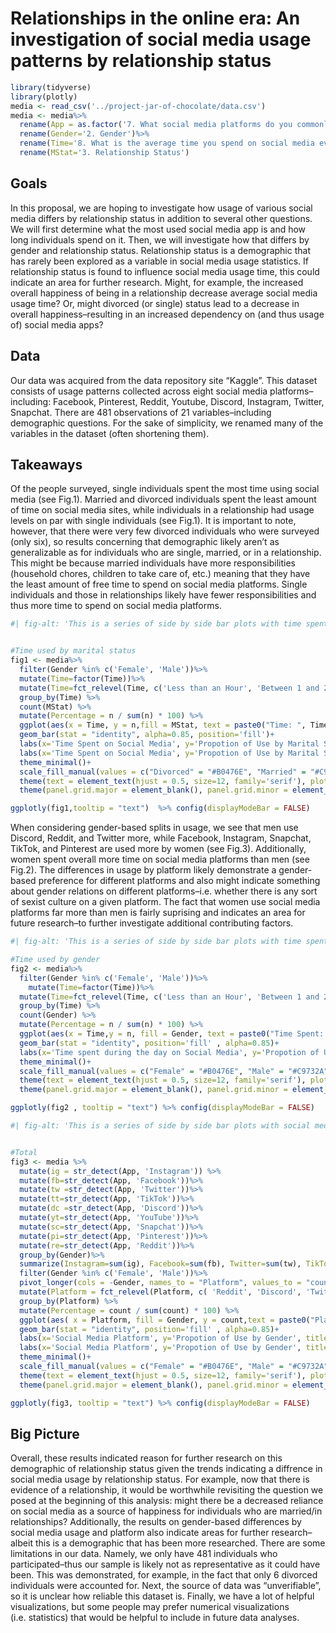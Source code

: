 # Relationships in the online era: An investigation of social media usage patterns by relationship status {.unnumbered}

```r
library(tidyverse)
library(plotly)
media <- read_csv('../project-jar-of-chocolate/data.csv')
media <- media%>%
  rename(App = as.factor('7. What social media platforms do you commonly use?'))%>%
  rename(Gender='2. Gender')%>%
  rename(Time='8. What is the average time you spend on social media every day?')%>%
  rename(MStat='3. Relationship Status')
```

## Goals
  In this proposal, we are hoping to investigate how usage of various social media differs by relationship status in addition to  several other questions. We will first determine what the most used social media app is and how long individuals spend on it. Then, we will investigate how that differs by gender and relationship status. Relationship status is a demographic that has rarely been explored as a variable in social media usage statistics. If relationship status is found to influence social media usage time, this could indicate an area for further research. Might, for example, the increased overall happiness of being in a relationship decrease average social media usage time?  Or, might divorced (or single) status lead to a decrease in overall happiness--resulting in an increased dependency on (and thus usage of) social media apps?  

## Data

Our data was acquired from the data repository site "Kaggle".  This dataset consists of usage patterns collected across eight social media platforms--including: Facebook, Pinterest, Reddit, Youtube, Discord, Instagram, Twitter, Snapchat.  There are 481 observations of 21 variables--including demographic questions. For the sake of simplicity, we renamed many of the variables in the dataset (often shortening them).


## Takeaways

Of the people surveyed, single individuals spent the most time using social media (see Fig.1). Married and divorced individuals spent the least amount of time on social media sites, while individuals in a relationship had usage levels on par with single individuals (see Fig.1). It is important to note, however, that there were very few divorced individuals who were surveyed (only six), so results concerning that demographic likely aren't as generalizable as for individuals who are single, married, or in a relationship.  This might be because married individuals have more responsibilities (household chores, children to take care of, etc.) meaning that they have the least amount of free time to spend on social media platforms.  Single individuals and those in relationships likely have fewer responsibilities and thus more time to spend on social media platforms.  


```r

#| fig-alt: 'This is a series of side by side bar plots with time spent on social media during the day on the X-axis and proportion of use by marital status on the Y-axis. The time ranges between zero and five plus hours on social media. The marriage status categories are single, married, divorced, or in a relationship. Overall, it appears that those who identify as single have the greatest time spent on social media, with divorced people having the least hours spent, and those in a relationship not far behind, according to this vizualization. It is also important to note that there is only 6 divorced people in this dataset so their social media usage is probably not representative.'


#Time used by marital status 
fig1 <- media%>%
  filter(Gender %in% c('Female', 'Male'))%>%
  mutate(Time=factor(Time))%>%
  mutate(Time=fct_relevel(Time, c('Less than an Hour', 'Between 1 and 2 hours', 'Between 2 and 3 hours', 'Between 3 and 4 hours', 'Between 4 and 5 hours', 'More than 5 hours')))%>%
  group_by(Time) %>%
  count(MStat) %>%
  mutate(Percentage = n / sum(n) * 100) %>%
  ggplot(aes(x = Time, y = n,fill = MStat, text = paste0("Time: ", Time, "<br>Marital Status: ", MStat, "<br>Percentage: ", round(Percentage, 1), "%"))) +
  geom_bar(stat = "identity", alpha=0.85, position='fill')+
  labs(x='Time Spent on Social Media', y='Propotion of Use by Marital Status', title='Fig. 1: Time on Social Media by Marital Status', fill = 'Marital Status', caption = 'Plot created by Tanisha Dodla')+
  labs(x='Time Spent on Social Media', y='Propotion of Use by Marital Status', MStat = 'Marital Status', title='Time on Social Media by Marital Status', caption = 'Plot created by Tanisha Dodla')+
  theme_minimal()+
  scale_fill_manual(values = c("Divorced" = "#B0476E", "Married" = "#C9732A", 'Single' = '#3C7D3F', 'In a relationship' = '#4679B3')) +
  theme(text = element_text(hjust = 0.5, size=12, family='serif'), plot.title=element_text(hjust = 0.5))+
  theme(panel.grid.major = element_blank(), panel.grid.minor = element_blank())

ggplotly(fig1,tooltip = "text")  %>% config(displayModeBar = FALSE)
```


When considering gender-based splits in usage, we see that men use Discord, Reddit, and Twitter more, while Facebook, Instagram, Snapchat, TikTok, and Pinterest are used more by women (see Fig.3).  Additionally, women spent overall more time on social media platforms than men (see Fig.2).  The differences in usage by platform likely demonstrate a gender-based preference for different platforms and also might indicate something about gender relations on different platforms--i.e. whether there is any sort of sexist culture on a given platform.  The fact that women use social media platforms far more than men is fairly suprising and indicates an area for future research--to further investigate additional contributing factors. 

```r

#| fig-alt: 'This is a series of side by side bar plots with time spent on social media during the day on the X-axis and proportion of use by gender on the Y-axis. The time ranges between zero and five plus hours on social media. It appears that overall there is a slightly higher proportion of females on social media with 5 + hours being roughly 65% female usage, and less than an hour being 80% male usage.'

#Time used by gender 
fig2 <- media%>%
  filter(Gender %in% c('Female', 'Male'))%>%
    mutate(Time=factor(Time))%>%
  mutate(Time=fct_relevel(Time, c('Less than an Hour', 'Between 1 and 2 hours', 'Between 2 and 3 hours', 'Between 3 and 4 hours', 'Between 4 and 5 hours', 'More than 5 hours')))%>%
  group_by(Time) %>%
  count(Gender) %>%
  mutate(Percentage = n / sum(n) * 100) %>%
  ggplot(aes(x = Time,y = n, fill = Gender, text = paste0("Time Spent: ", Time,"<br>Gender: ", Gender,"<br>Percentage: ", round(Percentage, 1), "%"))) +
  geom_bar(stat = "identity", position='fill' , alpha=0.85)+
  labs(x='Time spent during the day on Social Media', y='Propotion of Use by Gender', title='Fig. 2: Time on Social Media by Gender', caption = 'Plot created by Tanisha Dodla')+
  theme_minimal()+
  scale_fill_manual(values = c("Female" = "#B0476E", "Male" = "#C9732A")) +
  theme(text = element_text(hjust = 0.5, size=12, family='serif'), plot.title=element_text(hjust = 0.5))+
  theme(panel.grid.major = element_blank(), panel.grid.minor = element_blank())

ggplotly(fig2 , tooltip = "text") %>% config(displayModeBar = FALSE)
```

```r

#| fig-alt: 'This is a series of side by side bar plots with social media platforms on the X-axis and proportion of use by gender on the Y-axis. This vizualization was created by using data from people who recorded multiple app usage, instead of just one platform. It appears that overall there is a slightly higher proportion of females that use social media than males across all platforms. The most popular platform used by females is Pinterest, and the most popular platform by men is Discord, according to this vizualization.' 


#Total 
fig3 <- media %>% 
  mutate(ig = str_detect(App, 'Instagram')) %>% 
  mutate(fb=str_detect(App, 'Facebook'))%>%
  mutate(tw =str_detect(App, 'Twitter'))%>%
  mutate(tt=str_detect(App, 'TikTok'))%>%
  mutate(dc =str_detect(App, 'Discord'))%>%
  mutate(yt=str_detect(App, 'YouTube'))%>%
  mutate(sc=str_detect(App, 'Snapchat'))%>%
  mutate(pi=str_detect(App, 'Pinterest'))%>%
  mutate(re=str_detect(App, 'Reddit'))%>%
  group_by(Gender)%>%
  summarize(Instagram=sum(ig), Facebook=sum(fb), Twitter=sum(tw), TikTok=sum(tt), Discord=sum(dc), Snapchat=sum(sc), Pinterest=sum(pi), Reddit=sum(re))%>%
  filter(Gender %in% c('Female', 'Male'))%>%
  pivot_longer(cols = -Gender, names_to = "Platform", values_to = "count")%>%
  mutate(Platform = fct_relevel(Platform, c( 'Reddit', 'Discord', 'Twitter',  'Facebook', 'Instagram', 'Snapchat', 'TikTok','Pinterest')))%>%
  group_by(Platform) %>%
  mutate(Percentage = count / sum(count) * 100) %>%
  ggplot(aes( x = Platform, fill = Gender, y = count,text = paste0("Platform: ", Platform,"<br>Gender: ", Gender,"<br>Percentage: ", round(Percentage, 1), "%") )) +
  geom_bar(stat = "identity", position='fill' , alpha=0.85)+
  labs(x='Social Media Platform', y='Propotion of Use by Gender', title='Fig. 3: Use of Social Media Platform by Gender', caption = 'Use of social media by useage of multiple apps. Plot created by Tanisha Dodla')+
  labs(x='Social Media Platform', y='Propotion of Use by Gender', title='Use of Social Media Platform by Gender', caption = 'Use of social media by useage of multiple apps')+
  theme_minimal()+
  scale_fill_manual(values = c("Female" = "#B0476E", "Male" = "#C9732A")) +
  theme(text = element_text(hjust = 0.5, size=12, family='serif'), plot.title=element_text(hjust = 0.5))+
  theme(panel.grid.major = element_blank(), panel.grid.minor = element_blank())

ggplotly(fig3, tooltip = "text") %>% config(displayModeBar = FALSE)
```


## Big Picture
Overall, these results indicated reason for further research on this demographic of relationship status given the trends indicating a diffrence in social media usage by relationship status.  For example, now that there is evidence of a relationship, it would be worthwhile revisiting the question we posed at the beginning of this analysis: might there be a decreased reliance on social media as a source of happiness for individuals who are married/in relationships?    Additionally, the results on gender-based differences by social media usage and platform also indicate areas for further research--albeit this is a demographic that has been more researched. There are some limitations in our data.  Namely, we only have 481 individuals who participated--thus our sample is likely not as representative as it could have been.  This was demonstrated, for example, in the fact that only 6 divorced individuals were accounted for.  Next, the source of data was "unverifiable", so it is unclear how reliable this dataset is.  Finally, we have a lot of helpful visualizations, but some people may prefer numerical visualizations (i.e. statistics) that would be helpful to include in future data analyses. 
